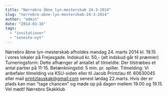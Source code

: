 ```yaml
---
title: "Nørrebro åbne lyn-mesterskab 24-3-2014"
slug: "norrebro-abne-lyn-mesterskab-24-3-2014"
author: "admin"
date: "2014-03-16"
tags: 
  - "invitationer"
  - "seneste-nyt"
---
```


Nørrebro åbne lyn-mesterskab afholdes mandag 24. marts 2014 kl. 19.15 i vores lokaler på Frejasgade. Indskud kr. 50,- (alt indskud går til præmier) Turneringsform: Dette afhænger af antallet af tilmeldte. Der tilstræbes et antal partier på 11-15. Betænkningstid: 5 min. pr. spiller. Tilmelding: Vi anbefaler tilmelding via KSU-siden eller til Jacob Printzlau tlf. 60630045 eller mail printzlauskak@gmail.com senest lørdag 22.marts. Hvis der er plads kan man "tage chancen" og møde op på dagen mellem 19.00 og 19.15 Vel mødt! Nørrebro Skakklub
